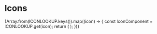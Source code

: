 
<Meta title="Atoms/Icons" />

# Icons

<IconGallery>
  {Array.from(ICONLOOKUP.keys()).map((icon) => {
    const IconComponent = ICONLOOKUP.get(icon);
    return (
      <IconItem key={icon} name={icon}>
        <IconComponent />
      </IconItem>
    );
  })}
</IconGallery>
